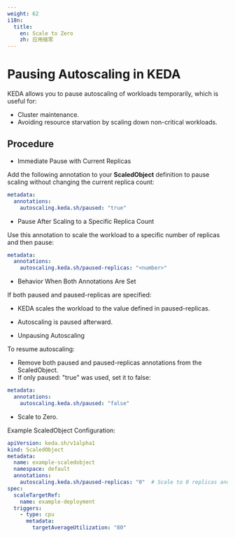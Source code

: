```yaml
---
weight: 62
i18n:
  title:
    en: Scale to Zero
    zh: 应用缩零
---
```


# Pausing Autoscaling in KEDA

KEDA allows you to pause autoscaling of workloads temporarily, which is useful for:

- Cluster maintenance.
- Avoiding resource starvation by scaling down non-critical workloads.

## Procedure

- Immediate Pause with Current Replicas

Add the following annotation to your **ScaledObject** definition to pause scaling without changing the current replica count:
```yaml
metadata:
  annotations:
    autoscaling.keda.sh/paused: "true"
```

- Pause After Scaling to a Specific Replica Count

Use this annotation to scale the workload to a specific number of replicas and then pause:
```yaml
metadata:
  annotations:
    autoscaling.keda.sh/paused-replicas: "<number>"
```

- Behavior When Both Annotations Are Set

If both paused and paused-replicas are specified:
  - KEDA scales the workload to the value defined in paused-replicas.
  - Autoscaling is paused afterward.

- Unpausing Autoscaling

To resume autoscaling:
  - Remove both paused and paused-replicas annotations from the ScaledObject.
  - If only paused: "true" was used, set it to false:
```yaml
metadata:
  annotations:
    autoscaling.keda.sh/paused: "false"
```

- Scale to Zero.

Example ScaledObject Configuration:
```yaml
apiVersion: keda.sh/v1alpha1
kind: ScaledObject
metadata:
  name: example-scaledobject
  namespace: default
  annotations:
    autoscaling.keda.sh/paused-replicas: "0"  # Scale to 0 replicas and pause
spec:
  scaleTargetRef:
    name: example-deployment
  triggers:
    - type: cpu
      metadata:
        targetAverageUtilization: "80"
```
